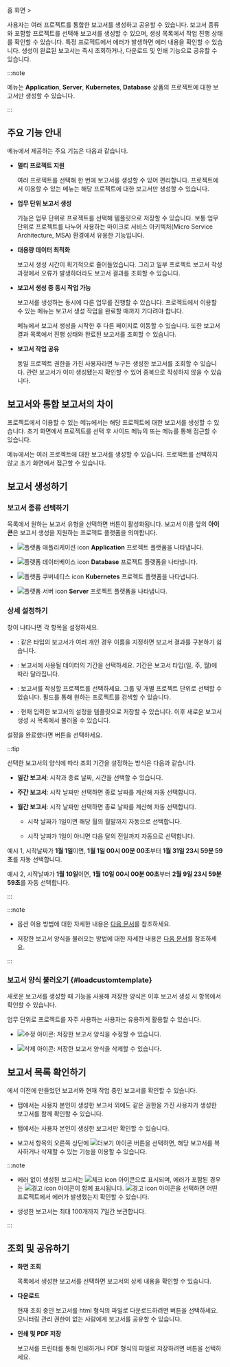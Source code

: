 홈 화면 &gt; <Cmdname sid="side_integratedReport" className="uitext" />

사용자는 여러 프로젝트를 통합한 보고서를 생성하고 공유할 수 있습니다. 보고서 종류와 포함할 프로젝트를 선택해 보고서를 생성할 수 있으며, 생성 목록에서 작업 진행 상태를 확인할 수 있습니다. 특정 프로젝트에서 에러가 발생하면 에러 내용을 확인할 수 있습니다. 생성이 완료된 보고서는 즉시 조회하거나, 다운로드 및 인쇄 기능으로 공유할 수 있습니다.

<ImgLang img='integration_report_01.png' />

:::note

<Cmdname sid="side_integratedReport" className="uitext" /> 메뉴는 **Application**, **Server**, **Kubernetes**, **Database** 상품의 프로젝트에 대한 보고서만 생성할 수 있습니다.

:::

## 주요 기능 안내

<Cmdname sid="side_integratedReport" className="uitext" /> 메뉴에서 제공하는 주요 기능은 다음과 같습니다.

* **멀티 프로젝트 지원**

  여러 프로젝트를 선택해 한 번에 보고서를 생성할 수 있어 편리합니다. 프로젝트에서 이용할 수 있는 <Cmdname sid="side_report" className="uitext" /> 메뉴는 해당 프로젝트에 대한 보고서만 생성할 수 있습니다.

* **업무 단위 보고서 생성**

  <Cmdname sid="create_report" className="uitext" /> 기능은 업무 단위로 프로젝트를 선택해 템플릿으로 저장할 수 있습니다. 보통 업무 단위로 프로젝트를 나누어 사용하는 마이크로 서비스 아키텍처(Micro Service Architecture, MSA) 환경에서 유용한 기능입니다.

* **대용량 데이터 최적화**

  보고서 생성 시간이 획기적으로 줄어들었습니다. 그리고 일부 프로젝트 보고서 작성 과정에서 오류가 발생하더라도 보고서 결과를 조회할 수 있습니다.

* **보고서 생성 중 동시 작업 가능**

  보고서를 생성하는 동시에 다른 업무를 진행할 수 있습니다. 프로젝트에서 이용할 수 있는 <Cmdname sid="side_report" className="uitext" /> 메뉴는 보고서 생성 작업을 완료할 때까지 기다려야 합니다.

  <Cmdname sid="side_integratedReport" className="uitext" /> 메뉴에서 보고서 생성을 시작한 후 다른 페이지로 이동할 수 있습니다. 또한 보고서 결과 목록에서 진행 상태와 완료된 보고서를 조회할 수 있습니다. 

* **보고서 작업 공유**

  동일 프로젝트 권한을 가진 사용자라면 누구든 생성한 보고서를 조회할 수 있습니다. 관련 보고서가 이미 생성됐는지 확인할 수 있어 중복으로 작성하지 않을 수 있습니다.

## 보고서와 통합 보고서의 차이

프로젝트에서 이용할 수 있는 <Cmdname sid="side_report" className="uitext" /> 메뉴에서는 해당 프로젝트에 대한 보고서를 생성할 수 있습니다. 초기 화면에서 프로젝트를 선택 후 사이드 메뉴의 <Cmdname sid="side_report" className="uitext" /> 또는 <Cmdname sid="side_reportStat" className="uitext" /> 메뉴를 통해 접근할 수 있습니다.

<Cmdname sid="side_integratedReport" className="uitext" /> 메뉴에서는 여러 프로젝트에 대한 보고서를 생성할 수 있습니다. 프로젝트를 선택하지 않고 초기 화면에서 접근할 수 있습니다.

## 보고서 생성하기

<Columns>
<Column className="text--left width--60 padding-r--10">

### 보고서 종류 선택하기

<Cmdname sid="report_type" className="uitext" /> 목록에서 원하는 보고서 유형을 선택하면 <Cmdname sid="create_report" className="uitext" /> 버튼이 활성화됩니다. 보고서 이름 앞의 **아이콘**은 보고서 생성을 지원하는 프로젝트 플랫폼을 의미합니다.  

* ![플랫폼 애플리케이션 icon](/img/platform-application.svg) **Application** 프로젝트 플랫폼을 나타냅니다.

* ![플랫폼 데이터베이스 icon](/img/platform-database.svg) **Database** 프로젝트 플랫폼을 나타냅니다.

* ![플랫폼 쿠버네티스 icon](/img/platform-kubernetes.svg) **Kubernetes** 프로젝트 플랫폼을 나타냅니다.

* ![플랫폼 서버 icon](/img/platform-server.svg) **Server** 프로젝트 플랫폼을 나타냅니다.

</Column>

<Column className="text--left">

<ImgLang img='integration_report_02.png' />

</Column>
</Columns>


<Columns>
<Column className="text--left width--60 padding-r--10">

### 상세 설정하기

<Cmdname sid="create_report" className="uitext" /> 창이 나타나면 각 항목을 설정하세요.

* <Cmdname sid="title" className="uitext" />: 같은 타입의 보고서가 여러 개인 경우 이름을 지정하면 보고서 결과를 구분하기 쉽습니다.

* <Cmdname sid="time" className="uitext" />: 보고서에 사용될 데이터의 기간을 선택하세요. 기간은 보고서 타입(일, 주, 월)에 따라 달라집니다.

* <Cmdname sid="project" className="uitext" />: 보고서를 작성할 프로젝트를 선택하세요. 그룹 및 개별 프로젝트 단위로 선택할 수 있습니다. <Cmdname sid="search" className="uitext" /> 필드를 통해 원하는 프로젝트를 검색할 수 있습니다.

* <Cmdname sid="save_report_template" className="uitext" />: 현재 입력한 보고서의 설정을 템플릿으로 저장할 수 있습니다. 이후 새로운 보고서 생성 시 <Cmdname sid="type" className="uitext" /> 목록에서 불러올 수 있습니다.

설정을 완료했다면 <Cmdname sid="create_report" className="uitext" /> 버튼을 선택하세요.

</Column>

<Column className="text--left">

<ImgLang img='master_report.png' />

</Column>
</Columns>

:::tip

선택한 보고서의 양식에 따라 조회 기간을 설정하는 방식은 다음과 같습니다.

* **일간 보고서**: 시작과 종료 날짜, 시간을 선택할 수 있습니다.

* **주간 보고서**: 시작 날짜만 선택하면 종료 날짜를 계산해 자동 선택합니다.

* **월간 보고서**: 시작 날짜만 선택하면 종료 날짜를 계산해 자동 선택합니다.

  * 시작 날짜가 1일이면 해당 월의 월말까지 자동으로 선택합니다.

  * 시작 날짜가 1일이 아니면 다음 달의 전일까지 자동으로 선택합니다.

예시 1, 시작날짜가 **1월 1일**이면, **1월 1일 00시 00분 00초**부터 **1월 31일 23시 59분 59초**를 자동 선택합니다.

예시 2, 시작날짜가 **1월 10일**이면, **1월 10일 00시 00분 00초**부터 **2월 9일 23시 59분 59초**를 자동 선택합니다.

:::

:::note

* <Cmdname sid="time" className="uitext" /> 옵션 이용 방법에 대한 자세한 내용은 [다음 문서](../usage-ui#timeselector)를 참조하세요.

* 저장한 보고서 양식을 불러오는 방법에 대한 자세한 내용은 [다음 문서](#loadcustomtemplate)를 참조하세요.

:::

### 보고서 양식 불러오기 {#loadcustomtemplate}

<Columns>
<Column className="text--left width--60 padding-r--10">

새로운 보고서를 생성할 때 <Cmdname sid="save_report_template" className="uitext" /> 기능을 사용해 저장한 양식은 이후 보고서 생성 시 <Cmdname sid="type" className="uitext" /> 항목에서 확인할 수 있습니다.

업무 단위로 프로젝트를 자주 사용하는 사용자는 유용하게 활용할 수 있습니다.

* ![수정 아이콘](/img/ic-edit.svg): 저장한 보고서 양식을 수정할 수 있습니다.

* ![삭제 아이콘](/img/ico-trash.svg): 저장한 보고서 양식을 삭제할 수 있습니다.

</Column>
<Column className="text--left">

<ImgLang img="int-report-type-custom-template.png" />

</Column>
</Columns>

## 보고서 목록 확인하기

<Columns>
<Column className="text--left width--60 padding-r--10">

<Cmdname sid="generation_report_list" className="uitext" />에서 이전에 만들었던 보고서와 현재 작업 중인 보고서를 확인할 수 있습니다.

* <Cmdname sid="all" className="uitext" /> 탭에서는 사용자 본인이 생성한 보고서 외에도 같은 권한을 가진 사용자가 생성한 보고서를 함께 확인할 수 있습니다.

* <Cmdname sid="my_report" className="uitext" /> 탭에서는 사용자 본인이 생성한 보고서만 확인할 수 있습니다.

* 보고서 항목의 오른쪽 상단에 ![더보기 아이콘](/img/ico-more.svg) 버튼을 선택하면, 해당 보고서를 복사하거나 삭제할 수 있는 기능을 이용할 수 있습니다.

</Column>
<Column className="text--left padding-r--10">

<ImgLang img='integration_report_03.png' />

</Column>
</Columns>

:::note

* 에러 없이 생성된 보고서는 ![체크 icon](/img/ic-check-bl.svg) 아이콘으로 표시되며, 에러가 포함된 경우는 ![경고 icon](/img/ic-warning-org.svg) 아이콘이 함께 표시됩니다. ![경고 icon](/img/ic-warning-org.svg) 아이콘을 선택하면 어떤 프로젝트에서 에러가 발생했는지 확인할 수 있습니다.

* 생성한 보고서는 최대 100개까지 7일간 보관합니다.

:::

## 조회 및 공유하기

<Columns>
<Column className="text--left width--40 padding-r--10">

* **화면 조회**

  <Cmdname sid="generation_report_list" className="uitext" /> 목록에서 생성한 보고서를 선택하면 보고서의 상세 내용을 확인할 수 있습니다.

* **다운로드**

  현재 조회 중인 보고서를 html 형식의 파일로 다운로드하려면 <Cmdname sid="download" className="uitext" /> 버튼을 선택하세요. 모니터링 관리 권한이 없는 사람에게 보고서를 공유할 수 있습니다.

* **인쇄 및 PDF 저장**

  보고서를 프린터를 통해 인쇄하거나 PDF 형식의 파일로 저장하려면 <Cmdname sid="print" className="uitext" /> 버튼을 선택하세요. 

</Column>
<Column className="text--left">

<ImgLang img='integration_report_04.png' />

</Column>
</Columns>